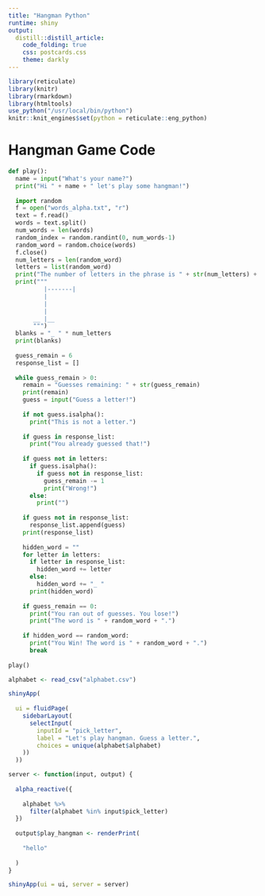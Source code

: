 ```yaml
---
title: "Hangman Python"
runtime: shiny
output:
  distill::distill_article:
    code_folding: true
    css: postcards.css
    theme: darkly
---
```


```r
library(reticulate)
library(knitr)
library(rmarkdown)
library(htmltools)
use_python("/usr/local/bin/python")
knitr::knit_engines$set(python = reticulate::eng_python)
```

# Hangman Game Code
```python
def play():
  name = input("What's your name?")
  print("Hi " + name + " let's play some hangman!")
  
  import random
  f = open("words_alpha.txt", "r")
  text = f.read()
  words = text.split()
  num_words = len(words)
  random_index = random.randint(0, num_words-1)
  random_word = random.choice(words)
  f.close()
  num_letters = len(random_word)
  letters = list(random_word)
  print("The number of letters in the phrase is " + str(num_letters) + ".")
  print("""
          |-------|
          |
          |
          |
       __ |__
       """)
  blanks = "_ " * num_letters
  print(blanks)
  
  guess_remain = 6
  response_list = []
  
  while guess_remain > 0:
    remain = "Guesses remaining: " + str(guess_remain)
    print(remain)
    guess = input("Guess a letter!")
    
    if not guess.isalpha():
      print("This is not a letter.")
    
    if guess in response_list:
      print("You already guessed that!")
    
    if guess not in letters:
      if guess.isalpha():
        if guess not in response_list:
          guess_remain -= 1
          print("Wrong!")
      else:
        print("")
        
    if guess not in response_list:
      response_list.append(guess)
    print(response_list)
    
    hidden_word = ""
    for letter in letters: 
      if letter in response_list:
        hidden_word += letter
      else:
        hidden_word += "_ "
      print(hidden_word)
      
    if guess_remain == 0:
      print("You ran out of guesses. You lose!")
      print("The word is " + random_word + ".")
      
    if hidden_word == random_word:
      print("You Win! The word is " + random_word + ".")
      break
    
play()
```

```r
alphabet <- read_csv("alphabet.csv")
```

```r
shinyApp(
  
  ui = fluidPage(
    sidebarLayout(
      selectInput(
        inputId = "pick_letter",
        label = "Let's play hangman. Guess a letter.",
        choices = unique(alphabet$alphabet)
    ))
  ))

server <- function(input, output) {
  
  alpha_reactive({
    
    alphabet %>% 
      filter(alphabet %in% input$pick_letter)
  })
  
  output$play_hangman <- renderPrint(
    
    "hello"
    
  )
}

shinyApp(ui = ui, server = server)
```


